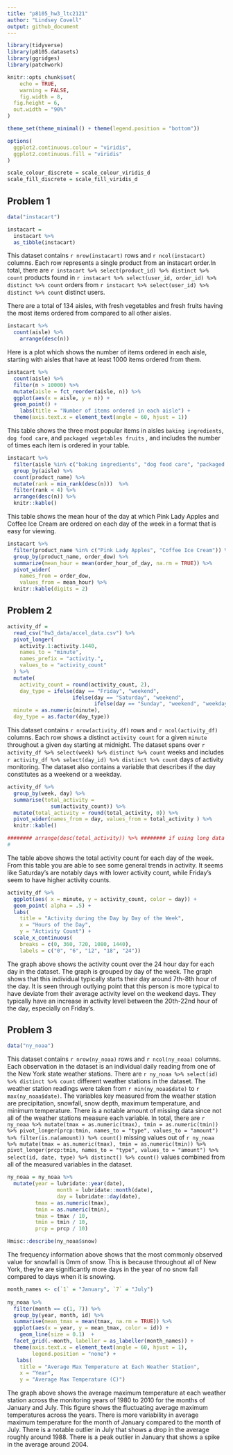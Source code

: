 ```yaml
---
title: "p8105_hw3_ltc2121"
author: "Lindsey Covell"
output: github_document
---
```


```r
library(tidyverse)
library(p8105.datasets)
library(ggridges)
library(patchwork)

knitr::opts_chunk$set(
	echo = TRUE,
	warning = FALSE,
	fig.width = 8, 
  fig.height = 6,
  out.width = "90%"
)

theme_set(theme_minimal() + theme(legend.position = "bottom"))

options(
  ggplot2.continuous.colour = "viridis",
  ggplot2.continuous.fill = "viridis"
)

scale_colour_discrete = scale_colour_viridis_d
scale_fill_discrete = scale_fill_viridis_d
```

## Problem 1 

```r
data("instacart")

instacart = 
  instacart %>% 
  as_tibble(instacart)
```

This dataset contains `r nrow(instacart)` rows and `r ncol(instacart)` columns. Each row represents a single product from an instacart order.In total, there are `r instacart %>% select(product_id) %>% distinct %>% count` products found in `r instacart %>% select(user_id, order_id) %>% distinct %>% count` orders from `r instacart %>% select(user_id) %>% distinct %>% count` distinct users.

There are a total of 134 aisles, with fresh vegetables and fresh fruits having the most items ordered from compared to all other aisles. 

```r
instacart %>% 
  count(aisle) %>% 
    arrange(desc(n))
```

Here is a plot which shows the number of items ordered in each aisle, starting with aisles that have at least 1000 items ordered from them. 

```r
instacart %>% 
  count(aisle) %>% 
  filter(n > 10000) %>% 
  mutate(aisle = fct_reorder(aisle, n)) %>% 
  ggplot(aes(x = aisle, y = n)) +
  geom_point() + 
    labs(title = "Number of items ordered in each aisle") +
  theme(axis.text.x = element_text(angle = 60, hjust = 1))

```

This table shows the three most popular items in aisles `baking ingredients`, `dog food care`, and `packaged vegetables fruits` , and includes the number of times each item is ordered in your table.

```r
instacart %>% 
  filter(aisle %in% c("baking ingredients", "dog food care", "packaged vegetables fruits")) %>%
  group_by(aisle) %>% 
  count(product_name) %>% 
  mutate(rank = min_rank(desc(n)))  %>% 
  filter(rank < 4) %>% 
  arrange(desc(n)) %>%
  knitr::kable()

```

This table shows the mean hour of the day at which Pink Lady Apples and Coffee Ice Cream are ordered on each day of the week in a format that is easy for viewing. 

```r
instacart %>% 
  filter(product_name %in% c("Pink Lady Apples", "Coffee Ice Cream")) %>%
  group_by(product_name, order_dow) %>%
  summarize(mean_hour = mean(order_hour_of_day, na.rm = TRUE)) %>%
  pivot_wider(
    names_from = order_dow, 
    values_from = mean_hour) %>% 
  knitr::kable(digits = 2)
```

## Problem 2 

```r
activity_df = 
  read_csv("hw3_data/accel_data.csv") %>% 
  pivot_longer(
    activity.1:activity.1440,
    names_to = "minute", 
    names_prefix = "activity.",
    values_to = "activity_count"
  ) %>% 
  mutate(
    activity_count = round(activity_count, 2), 
    day_type = ifelse(day == "Friday", "weekend", 
                     ifelse(day == "Saturday", "weekend", 
                            ifelse(day == "Sunday", "weekend", "weekday"))), 
  minute = as.numeric(minute), 
  day_type = as.factor(day_type))

```

This dataset contains `r nrow(activity_df)` rows and `r ncol(activity_df)` columns. Each row shows a distinct `activity count` for a given `minute` throughout a given `day` starting at midnight. The dataset spans over `r activity_df %>% select(week) %>% distinct %>% count` weeks and includes `r activity_df %>% select(day_id) %>% distinct %>% count` days of activity monitoring. The dataset also contains a variable that describes if the day constitutes as a weekend or a weekday. 

```r
activity_df %>% 
  group_by(week, day) %>% 
  summarise(total_activity = 
              sum(activity_count)) %>% 
  mutate(total_activity = round(total_activity, 0)) %>% 
  pivot_wider(names_from = day, values_from = total_activity ) %>% 
  knitr::kable()

######## arrange(desc(total_activity)) %>% ######## if using long data #### if not REMOVE !!
# 
```

The table above shows the total activity count for each day of the week. From this table you are able to see some general trends in activity. It seems like Saturday's are notably days with lower activity count, while Friday's seem to have higher activity counts. 

```r
activity_df %>% 
  ggplot(aes( x = minute, y = activity_count, color = day)) + 
  geom_point( alpha = .5) + 
  labs(
    title = "Activity during the Day by Day of the Week",
    x = "Hours of the Day",
    y = "Activity Count") + 
  scale_x_continuous(
    breaks = c(0, 360, 720, 1080, 1440), 
    labels = c("0", "6", "12", "18", "24"))
```

The graph above shows the activity count over the 24 hour day for each day in the dataset. The graph is grouped by day of the week. The graph shows that this individual typically starts their day around 7th-8th hour of the day. It is seen through outlying point that this person is more typical to have deviate from their average activity level on the weekend days. They typically have an increase in activity level between the 20th-22nd hour of the day, especially on Friday's. 

## Problem 3

```r
data("ny_noaa")

```

This dataset contains `r nrow(ny_noaa)` rows and `r ncol(ny_noaa)` columns. Each observation in the dataset is an individual daily reading from one of the New York state weather stations. There are `r ny_noaa %>% select(id) %>% distinct %>% count` different weather stations in the dataset. The weather station readings were taken from `r min(ny_noaa$date)` to `r max(ny_noaa$date)`. The variables key measured from the weather station are precipitation, snowfall, snow depth, maximum temperature, and minimum temperature. There is a notable amount of missing data since not all of the weather stations measure each variable. In total, there are `r ny_noaa %>% mutate(tmax = as.numeric(tmax), tmin = as.numeric(tmin)) %>% pivot_longer(prcp:tmin, names_to = "type", values_to = "amount") %>% filter(is.na(amount)) %>% count()` missing values out of `r ny_noaa %>% mutate(tmax = as.numeric(tmax), tmin = as.numeric(tmin)) %>% pivot_longer(prcp:tmin, names_to = "type", values_to = "amount") %>% select(id, date, type) %>% distinct() %>% count()` values combined from all of the measured variables in the dataset. 

```r
ny_noaa = ny_noaa %>% 
  mutate(year = lubridate::year(date), 
                month = lubridate::month(date), 
                day = lubridate::day(date), 
         tmax = as.numeric(tmax),
         tmin = as.numeric(tmin), 
         tmax = tmax / 10, 
         tmin = tmin / 10, 
         prcp = prcp / 10)

Hmisc::describe(ny_noaa$snow)
```

The frequency information above shows that the most commonly observed value for snowfall is 0mm of snow. This is because throughout all of New York, they're are significantly more days in the year of no snow fall compared to days when it is snowing. 

```r

month_names <- c(`1` = "January", `7` = "July")
  
ny_noaa %>% 
  filter(month == c(1, 7)) %>% 
  group_by(year, month, id) %>% 
  summarise(mean_tmax = mean(tmax, na.rm = TRUE)) %>% 
  ggplot(aes(x = year, y = mean_tmax, color = id)) +
    geom_line(size = 0.1)  +
  facet_grid(.~month, labeller = as_labeller(month_names)) +
  theme(axis.text.x = element_text(angle = 60, hjust = 1), 
        legend.position = "none") +
   labs(
    title = "Average Max Temperature at Each Weather Station",
    x = "Year",
    y = "Average Max Temperature (C)")

```

The graph above shows the average maximum temperature at each weather station across the monitoring years of 1980 to 2010 for the months of January and July. This figure shows the fluctuating average maximum temperatures across the years. There is more variability in average maximum temperature for the month of January compared to the month of July. There is a notable outlier in July that shows a drop in the average roughly around 1988. There is a peak outlier in January that shows a spike in the average around 2004. 

```r

```

